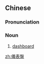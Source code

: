 {{also|仪表盘}}
==Chinese==
{{zh-forms|s=仪表盘|type=21}}

===Pronunciation===
{{zh-pron
|m=yíbiǎopán
|c=ji4 biu2 pun4
|cat=n
}}

===Noun===
{{zh-noun}}

# [[dashboard]] {{gloss|panel under the windscreen of a motor car or aircraft}}

[[zh:儀表盤]]